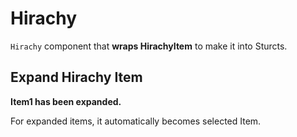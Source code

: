 

<Meta title="Hirachy/Hirachy" component={Hirachy} />

# Hirachy

`Hirachy` component that **wraps HirachyItem** to make it into Sturcts.

<Canvas>
  <Story name="Basic">
    <div style={{ padding: "2em", width: 230, backgroundColor: "rgba(0,0,0,0.2)"  }}>
      <Hirachy structs={dummyData} />
    </div>
  </Story>
</Canvas>

## Expand Hirachy Item

**Item1 has been expanded.**

For expanded items, it automatically becomes selected Item.

<Canvas>
  <Story name="Expand Item">
    <div style={{ padding: "2em", width: 230, backgroundColor: "rgba(0,0,0,0.2)"  }}>
      <Hirachy structs={dummyData} />
    </div>
  </Story>
</Canvas>
